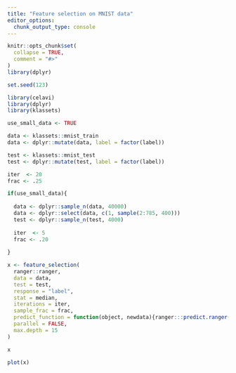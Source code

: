 ```yaml
---
title: "Feature selection on MNIST data"
editor_options: 
  chunk_output_type: console
---
```


```r
knitr::opts_chunk$set(
  collapse = TRUE,
  comment = "#>"
)
library(dplyr)
```

```r
set.seed(123)

library(celavi)
library(dplyr)
library(klassets)

use_small_data <- TRUE

data <- klassets::mnist_train
data <- dplyr::mutate(data, label = factor(label))

test <- klassets::mnist_test
test <- dplyr::mutate(test, label = factor(label))

iter  <- 20
frac <- .25

if(use_small_data){
  
  data <- dplyr::sample_n(data, 40000)
  data <- dplyr::select(data, c(1, sample(2:785, 400)))  
  test <- dplyr::sample_n(test, 4000)
  
  iter  <- 5
  frac <- .20
  
} 
```


```r
x <- feature_selection(
  ranger::ranger,
  data = data,
  test = test,
  response = "label",
  stat = median,
  iterations = iter,
  sample_frac = frac,
  predict_function = function(object, newdata){ranger:::predict.ranger(object, data = newdata)$predictions},
  parallel = FALSE,
  max.depth = 15
)

x

plot(x)
```



